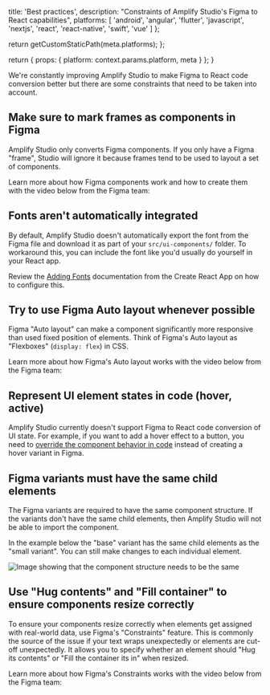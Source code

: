 
  title: 'Best practices',
  description: "Constraints of Amplify Studio's Figma to React capabilities",
  platforms: [
    'android',
    'angular',
    'flutter',
    'javascript',
    'nextjs',
    'react',
    'react-native',
    'swift',
    'vue'
  ]
};

  return getCustomStaticPath(meta.platforms);
};

  return {
    props: {
      platform: context.params.platform,
      meta
    }
  };
}

We're constantly improving Amplify Studio to make Figma to React code conversion better but there are some constraints that need to be taken into account.

## Make sure to mark frames as components in Figma

Amplify Studio only converts Figma components. If you only have a Figma "frame", Studio will ignore it because frames tend to be used to layout a set of components.

Learn more about how Figma components work and how to create them with the video below from the Figma team:

<YoutubeEmbed embedId="k74IrUNaJVk?start=40" />

## Fonts aren't automatically integrated

By default, Amplify Studio doesn't automatically export the font from the Figma file and download it as part of your `src/ui-components/` folder. To workaround this, you can include the font like you'd usually do yourself in your React app.

Review the [Adding Fonts](https://create-react-app.dev/docs/adding-images-fonts-and-files/) documentation from the Create React App on how to configure this.

## Try to use Figma Auto layout whenever possible

Figma "Auto layout" can make a component significantly more responsive than used fixed position of elements. Think of Figma's Auto layout as "Flexboxes" (`display: flex`) in CSS.

Learn more about how Figma's Auto layout works with the video below from the Figma team:

<YoutubeEmbed embedId="PNJxeD29ZTg" />

## Represent UI element states in code (hover, active)

Amplify Studio currently doesn't support Figma to React code conversion of UI state. For example, if you want to add a hover effect to a button, you need to [override the component behavior in code](/console/uibuilder/override/#set-hover-states-on-icons) instead of creating a hover variant in Figma.

## Figma variants must have the same child elements

The Figma variants are required to have the same component structure. If the variants don't have the same child elements, then Amplify Studio will not be able to import the component.

In the example below the "base" variant has the same child elements as the "small variant". You can still make changes to each individual element.

![Image showing that the component structure needs to be the same](/images/studio/responsive/component-structure2.png)

## Use "Hug contents" and "Fill container" to ensure components resize correctly

To ensure your components resize correctly when elements get assigned with real-world data, use Figma's "Constraints" feature. This is commonly the source of the issue if your text wraps unexpectedly or elements are cut-off unexpectedly. It allows you to specify whether an element should "Hug its contents" or "Fill the container its in" when resized.

Learn more about how Figma's Constraints works with the video below from the Figma team:

<YoutubeEmbed embedId="LHY9cm_2zwU?start=15" />
